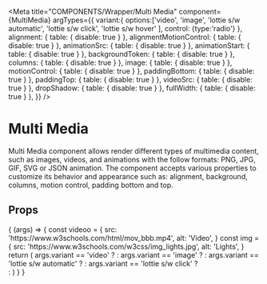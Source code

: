 
<Meta
  title="COMPONENTS/Wrapper/Multi Media"
  component={MultiMedia}
  argTypes={{
    variant:{
      options:['video', 'image', 'lottie s/w automatic', 'lottie s/w click', 'lottie s/w hover'  ],
      control: {type:'radio'}
    },
    alignment: { table: { disable: true } },
    alignmentMotionControl: { table: { disable: true } },
    animationSrc: { table: { disable: true } },
    animationStart: { table: { disable: true } },
    backgroundToken: { table: { disable: true } },
    columns: { table: { disable: true } },
    image: { table: { disable: true } },
    motionControl: { table: { disable: true } },
    paddingBottom: { table: { disable: true } },
    paddingTop: { table: { disable: true } },
    videoSrc: { table: { disable: true } },
    dropShadow: { table: { disable: true } },
    fullWidth: { table: { disable: true } },
  }}
/>

# Multi Media
Multi Media component allows render different types of multimedia content, such as images, videos, and animations with the follow formats: PNG, JPG, GIF, SVG or JSON animation.
The component accepts various properties to customize its behavior and appearance such as: alignment, background, columns, motion control, padding bottom and top.

## Props

<Props of={MultiMedia} />

<Preview>
  <Story name="Multi Media" args={{variant:'video'}}>
    {
      (args) => {
        const videoo = {
          src: 'https://www.w3schools.com/html/mov_bbb.mp4',
          alt: 'Video',
        }
        const img = {
          src: 'https://www.w3schools.com/w3css/img_lights.jpg',
          alt: 'Lights',
        }
        return (
          args.variant == 'video' ?
          <MultiMedia alignment="center" columns={5} videoSrc={videoo.src} backgroundToken='navy-04' columns={5} />
          :
          args.variant == 'image' ?
          <MultiMedia image={img} backgroundToken='green-01' alignment='center' columns={8} />
          :
          args.variant == 'lottie s/w automatic' ?
          <MultiMedia
            alignment="center"
            alignmentMotionControl="center"
            animationSrc='/static/images/sample-lottie.json'
            backgroundToken='navy-04'
            columns={5}
            motionControl
          />
          :
          args.variant == 'lottie s/w click' ?
          <div className='mx-auto w-[80%]'>
            <MultiMedia
              alignment="center"
              alignmentMotionControl="right"
              animationSrc='/static/images/sample-lottie.json'
              animationStart='click'
              columns={8}
              dropShadow
              motionControl
            />
          </div>
          :
          <MultiMedia
            alignment="center"
            animationSrc='/static/images/sample-lottie.json'
            animationStart='hover'
            backgroundToken='navy-01'
            columns={12}
          />
        )
      }
    }
  </Story>
</Preview>